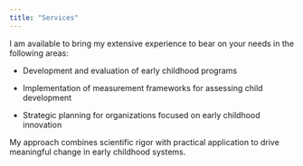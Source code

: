 ```yaml
---
title: "Services"
---
```


I am available to bring my extensive experience to bear on your needs in the following areas:

- Development and evaluation of early childhood programs

- Implementation of measurement frameworks for assessing child development

- Strategic planning for organizations focused on early childhood innovation


My approach combines scientific rigor with practical application to drive meaningful change in early childhood systems.